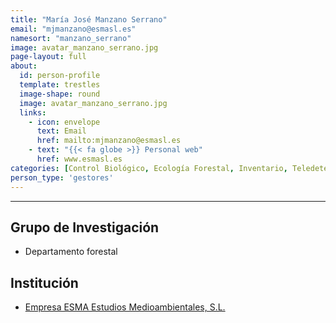 ```yaml
---
title: "María José Manzano Serrano"
email: "mjmanzano@esmasl.es"  
namesort: "manzano_serrano"
image: avatar_manzano_serrano.jpg
page-layout: full
about: 
  id: person-profile
  template: trestles
  image-shape: round
  image: avatar_manzano_serrano.jpg
  links:
    - icon: envelope
      text: Email
      href: mailto:mjmanzano@esmasl.es
    - text: "{{< fa globe >}} Personal web"
      href: www.esmasl.es
categories: [Control Biológico, Ecología Forestal, Inventario, Teledetección, Monitorización]
person_type: 'gestores'
---
```

 
<hr>

:::{#person-profile}

## Grupo de Investigación
- Departamento forestal

## Institución
- [Empresa ESMA Estudios Medioambientales, S.L.](https://www.esmasl.es/)

:::
